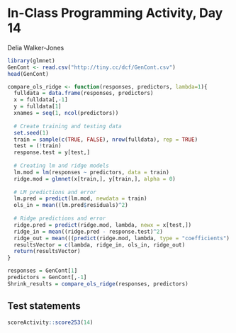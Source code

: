 # In-Class Programming Activity, Day 14

Delia Walker-Jones

```r
library(glmnet)
GenCont <- read.csv("http://tiny.cc/dcf/GenCont.csv")
head(GenCont)
```

```r
compare_ols_ridge <- function(responses, predictors, lambda=1){
  fulldata = data.frame(responses, predictors)
  x = fulldata[,-1]
  y = fulldata[1]
  xnames = seq(1, ncol(predictors))
  
  # Create training and testing data
  set.seed(1)
  train = sample(c(TRUE, FALSE), nrow(fulldata), rep = TRUE)
  test = (!train)
  response.test = y[test,]
  
  # Creating lm and ridge models
  lm.mod = lm(responses ~ predictors, data = train)
  ridge.mod = glmnet(x[train,], y[train,], alpha = 0)
  
  # LM predictions and error
  lm.pred = predict(lm.mod, newdata = train)
  ols_in = mean((lm.pred$residuals)^2)
  
  # Ridge predictions and error
  ridge.pred = predict(ridge.mod, lambda, newx = x[test,])
  ridge_in = mean((ridge.pred - response.test)^2)
  ridge_out = mean(((predict(ridge.mod, lambda, type = "coefficients") - response.test))^2)
  resultsVector = c(lambda, ridge_in, ols_in, ridge_out)
  return(resultsVector)
}

responses = GenCont[1]
predictors = GenCont[,-1]
Shrink_results = compare_ols_ridge(responses, predictors)
```





## Test statements

```r
scoreActivity::score253(14)
```